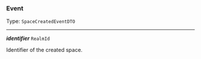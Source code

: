 


### Event

Type: `SpaceCreatedEventDTO`

---

***identifier*** `RealmId`

Identifier of the created space.


